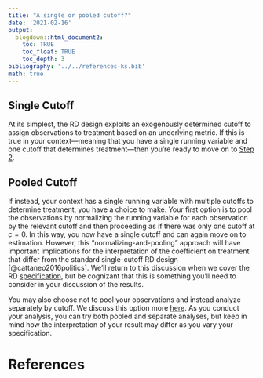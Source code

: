 ```yaml
---
title: "A single or pooled cutoff?"
date: '2021-02-16'
output: 
  blogdown::html_document2:
    toc: TRUE
    toc_float: TRUE
    toc_depth: 3
bibliography: '../../references-ks.bib'
math: true
---
```


## Single Cutoff
At its simplest, the RD design exploits an exogenously determined cutoff to assign observations to treatment based on an underlying metric.  If this is true in your context---meaning that you have a single running variable and one cutoff that determines treatment---then you're ready to move on to [Step 2](/rd/step2_overview).

## Pooled Cutoff
If instead, your context has a single running variable with multiple cutoffs to determine treatment, you have a choice to make.  Your first option is to pool the observations by normalizing the running variable for each observation by the relevant cutoff and then proceeding as if there was only one cutoff at $c=0$.  In this way, you now have a single cutoff and can again move on to estimation.  However, this "normalizing-and-pooling" approach will have important implications for the interpretation of the coefficient on treatment that differ from the standard single-cutoff RD design [@cattaneo2016politics].  We'll return to this discussion when we cover the RD [specification](/rd/step2_specification), but be cognizant that this is something you'll need to consider in your discussion of the results.  

You may also choose not to pool your observations and instead analyze separately by cutoff.  We discuss this option more [here](/rd/step1b_mult).  As you conduct your analysis, you can try both pooled and separate analyses, but keep in mind how the interpretation of your result may differ as you vary your specification. 

# References
